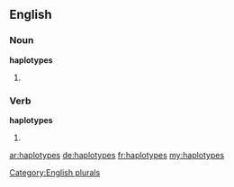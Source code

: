 ==English==

===Noun===
'''haplotypes'''

# {{plural of|haplotype}}

[[Category:English plurals]]

===Verb===
'''haplotypes'''

# {{third-person singular of|haplotype}}

[[ar:haplotypes]]
[[de:haplotypes]]
[[fr:haplotypes]]
[[my:haplotypes]]